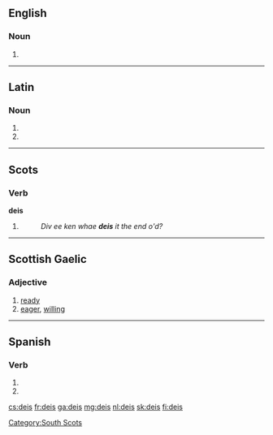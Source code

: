 ==English==

===Noun===
{{en-noun|?}}

# {{alternative form of|dais}}

{{Webster 1913}}

----

==Latin==

===Noun===
{{la-noun-form|deīs}}

# {{inflection of|deus||dat|p|lang=la}}
# {{inflection of|deus||abl|p|lang=la}}

----

==Scots==

===Verb===
'''deis'''

# {{sco-third-person singular of|dei}}
#: ''Div ee ken whae '''deis''' it the end o'd?''

----

==Scottish Gaelic==

===Adjective===
{{head|gd|adjective}}

# [[ready]]
# [[eager]], [[willing]]

----

==Spanish==

===Verb===
{{es-verb-form|dar}}

# {{es-verb form of|mood=subj|tense=pres|num=p|pers=2|formal=n|ending=ar|dar}}
# {{es-verb form of|mood=imp|num=p|pers=2|formal=n|sense=-|ending=ar|dar}}

[[Category:South Scots]]

[[cs:deis]]
[[fr:deis]]
[[ga:deis]]
[[mg:deis]]
[[nl:deis]]
[[sk:deis]]
[[fi:deis]]